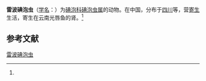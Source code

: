 {{Speciesbox
| name = 雷波碘泡虫
| status = 
| status_system = 
| image = 
| genus = Myxobolus
| species = leipoensis
| authority = (Ma et Zhao, 1998)<ref name='id9624'>{{cite web| url =http://www.bioinfo.cn/db05/BjdwSpecies.php?action=view&id=9624| title =雷波碘泡虫| work =《中国动物物种编目数据库》| publisher =中国科学院微生物研究所| author =中国科学院动物研究所| accessdate =2009-04-16| deadurl =yes| archiveurl =https://web.archive.org/web/20160305030143/http://www.bioinfo.cn/db05/BjdwSpecies.php?action=view&id=9624| archivedate =2016-03-05}}</ref>
}}

'''雷波碘泡虫'''（[[学名|学名]]：{{lang|la|''Myxobolus leipoensis''}}）为[[碘泡科|碘泡科]][[碘泡虫属|碘泡虫属]]的动物。在中国，分布于[[四川|四川]]等，营[[寄生|寄生]]生活，寄生在云南光唇鱼的肾。<ref name='id9624'/>

== 参考文献 ==
{{reflist}}

{{Wikispecies|Myxobolus leipoensis}}

[[Category:碘泡虫属|雷波碘泡虫]]


{{Cnidarian-stub}}